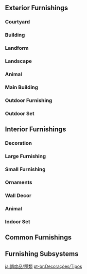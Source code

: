 {{CustomTabs
|tab1=Overview
|tab2=List
|tab3=Types
}}
==Exterior Furnishings==
===Courtyard===
{{Furnishings by Category Gallery|Courtyard Courtyard Wall|header=[[Courtyard/Courtyard Wall|Courtyard Wall]]s}}
{{Furnishings by Category Gallery|Courtyard Large Ornament|header=[[Courtyard/Large Ornament|Large Ornament]]s}}

===Building===
{{Furnishings by Category Gallery|Building Liyue|header=[[Building/Liyue|Liyue]]s}}
{{Furnishings by Category Gallery|Building Mondstadt|header=[[Building/Mondstadt|Mondstadt]]s}}
{{Furnishings by Category Gallery|Building Hilichurl Style|header=[[Building/Hilichurl Style|Hilichurl Style]]s}}
{{Furnishings by Category Gallery|Building Mercantile|header=[[Building/Mercantile|Mercantile]]s}}
{{Furnishings by Category Gallery|Building Free Booth|header=[[Building/Free Booth|Free Booth]]s}}
{{Furnishings by Category Gallery|Building Inazuma|header=[[Building/Inazuma|Inazuma]]s}}
{{Furnishings by Category Gallery|Building Sumeru|header=[[Building/Sumeru|Sumeru]]s}}
{{Furnishings by Category Gallery|Building Fontaine-Style|header=[[Building/Fontaine-Style|Fontaine-Style]]s}}
{{Furnishings by Category Gallery|Building Natlan|header=[[Building/Natlan|Natlan]]s}}

===Landform===
{{Furnishings by Category Gallery|Landform Mountain|header=[[Landform/Mountain|Mountain]]s}}
{{Furnishings by Category Gallery|Landform Rock|header=[[Landform/Rock|Rock]]s}}
{{Furnishings by Category Gallery|Landform Tree|header=[[Landform/Tree|Tree]]s}}
{{Furnishings by Category Gallery|Landform Large Shrub|header=[[Landform/Large Shrub|Large Shrub]]s}}
{{Furnishings by Category Gallery|Landform Small Shrub|header=[[Landform/Small Shrub|Small Shrub]]s}}
{{Furnishings by Category Gallery|Landform Field|header=[[Landform/Field|Field]]s}}
{{Furnishings by Category Gallery|Landform Floating Platform|header=[[Landform/Floating Platform|Floating Platform]]s}}

===Landscape===
{{Furnishings by Category Gallery|Landscape Large Object|header=[[Landscape/Large Object|Large Object]]s}}
{{Furnishings by Category Gallery|Landscape Small Object|header=[[Landscape/Small Object|Small Object]]s}}
{{Furnishings by Category Gallery|Landscape Terrace|header=[[Landscape/Terrace|Terrace]]s}}
{{Furnishings by Category Gallery|Landscape Ornament|header=[[Landscape/Ornament|Ornament]]s}}
{{Furnishings by Category Gallery|Landscape Special Object|header=[[Landscape/Special Object|Special Object]]s}}
{{Furnishings by Category Gallery|Landscape Lighting|header=[[Landscape/Lighting|Lighting]]s}}
{{Furnishings by Category Gallery|Landscape Curio|header=[[Landscape/Curio|Curio]]s}}

===Animal===
{{Furnishings by Category Gallery|Animal Outdoor Creature|header=[[Animal/Outdoor Creature|Outdoor Creature]]s}}

===Main Building===
{{Furnishings by Category Gallery|Main Building Mansion|header=[[Main Building/Mansion|Mansion]]s}}

===Outdoor Furnishing===
{{Furnishings by Category Gallery|Outdoor Furnishing Fence|header=[[Outdoor Furnishing/Fence|Fence]]s}}
{{Furnishings by Category Gallery|Outdoor Furnishing Seating|header=[[Outdoor Furnishing/Seating|Seating]]s}}
{{Furnishings by Category Gallery|Outdoor Furnishing Table|header=[[Outdoor Furnishing/Table|Table]]s}}
{{Furnishings by Category Gallery|Outdoor Furnishing Cabinet|header=[[Outdoor Furnishing/Cabinet|Cabinet]]s}}
{{Furnishings by Category Gallery|Outdoor Furnishing Waypoint|header=[[Outdoor Furnishing/Waypoint|Waypoint]]s|header1=[[Outdoor Furnishing/Waypoint|Waypoint]]}}
{{Furnishings by Category Gallery|Outdoor Furnishing Fish Pond|header=[[Outdoor Furnishing/Fish Pond|Fish Pond]]s|header1=[[Outdoor Furnishing/Fish Pond|Fish Pond]]}}
{{Furnishings by Category Gallery|Outdoor Furnishing Paving|header=[[Outdoor Furnishing/Paving|Paving]]s}}
{{Furnishings by Category Gallery|Outdoor Furnishing Furnishing Set|header=[[Outdoor Furnishing/Furnishing Set|Furnishing Set]]s}}

===Outdoor Set===
{{Furnishings by Category Gallery|Outdoor Set Set|header=[[Furnishing Set|Set]]s}}
{{Furnishings by Category Gallery|Outdoor Set Gift Set|header=[[Furnishing Set|Gift Set]]s}}

==Interior Furnishings==
===Decoration===
{{Furnishings by Category Gallery|Decoration Wall|header=[[Decoration/Wall|Wall]]s}}
{{Furnishings by Category Gallery|Decoration Flooring|header=[[Decoration/Flooring|Flooring]]s}}
{{Furnishings by Category Gallery|Decoration Ceiling|header=[[Decoration/Ceiling|Ceiling]]s}}
{{Furnishings by Category Gallery|Decoration Ceiling Lamp|header=[[Decoration/Ceiling Lamp|Ceiling Lamp]]s}}
{{Furnishings by Category Gallery|Decoration Room Door|header=[[Decoration/Room Door|Room Door]]s}}
{{Furnishings by Category Gallery|Decoration Stairs|header=[[Decoration/Stairs|Stair]]s}}

===Large Furnishing===
{{Furnishings by Category Gallery|Large Furnishing Cabinet|header=[[Large Furnishing/Cabinet|Cabinet]]s}}
{{Furnishings by Category Gallery|Large Furnishing Bookcase|header=[[Large Furnishing/Bookcase|Bookcase]]s}}
{{Furnishings by Category Gallery|Large Furnishing Table|header=[[Large Furnishing/Table|Table]]s}}
{{Furnishings by Category Gallery|Large Furnishing Counter|header=[[Large Furnishing/Counter|Counter]]s}}
{{Furnishings by Category Gallery|Large Furnishing Bed|header=[[Large Furnishing/Bed|Bed]]s}}
{{Furnishings by Category Gallery|Large Furnishing Fish Tank|header=[[Large Furnishing/Fish Tank|Fish Tank]]s|header1=[[Large Furnishing/Fish Tank|Fish Tank]]}}

===Small Furnishing===
{{Furnishings by Category Gallery|Small Furnishing Seating|header=[[Small Furnishing/Seating|Seating]]s}}
{{Furnishings by Category Gallery|Small Furnishing Ornament|header=[[Small Furnishing/Ornament|Ornament]]s}}
{{Furnishings by Category Gallery|Small Furnishing Craftwork|header=[[Small Furnishing/Craftwork|Craftwork]]s}}
{{Furnishings by Category Gallery|Small Furnishing Carpet|header=[[Small Furnishing/Carpet|Carpet]]s}}

===Ornaments===
{{Furnishings by Category Gallery|Ornaments Lighting|header=[[Ornaments/Lighting|Lighting]]s}}
{{Furnishings by Category Gallery|Ornaments Potted Plant|header=[[Ornaments/Potted Plant|Potted Plant]]s}}
{{Furnishings by Category Gallery|Ornaments Utensil|header=[[Ornaments/Utensil|Utensil]]s}}
{{Furnishings by Category Gallery|Ornaments Memento|header=[[Ornaments/Memento|Memento]]s}}

===Wall Decor===
{{Furnishings by Category Gallery|Wall Decor Artwork|header=[[Wall Decor/Artwork|Artwork]]s}}
{{Furnishings by Category Gallery|Wall Decor Hanging Ornament|header=[[Wall Decor/Hanging Ornament|Hanging Ornament]]s}}
{{Furnishings by Category Gallery|Wall Decor Picture Frame|header=[[Wall Decor/Picture Frame|Picture Frame]]s}}

===Animal===
{{Furnishings by Category Gallery|Animal Indoor Creature|header=[[Animal/Indoor Creature|Indoor Creature]]s}}

===Indoor Set===
{{Furnishings by Category Gallery|Indoor Set Set|header=[[Furnishing Set|Set]]s}}
{{Furnishings by Category Gallery|Indoor Set Gift Set|header=[[Furnishing Set|Gift Set]]s}}

==Common Furnishings==
{{Furnishings by Category Gallery|Companion Companion|header=[[Companion/Companion|Companion]]s}}
{{Furnishings by Category Gallery|Companion The best travel companion ever!|header=[[Companion/The best travel companion ever!|The best travel companion ever!]]}}

==Furnishing Subsystems==
{{Furnishings by Category Gallery|Ornamental Fish|header=Ornamental Fishes}}
{{Furnishings by Category Gallery|Dreambloom|header=Dreamblooms}}
{{Furnishings by Category Gallery|Snowman Component|header=Snowman Components}}
{{Furnishings by Category Gallery|category=Floral Scene¦Main Flower|header=Floral Courtyard Furnishings}}
{{Furnishings by Category Gallery|Carving Component|header=Carving Components}}

[[Category:Furnishings| ]]

[[ja:調度品/種類]]
[[pt-br:Decorações/Tipos]]